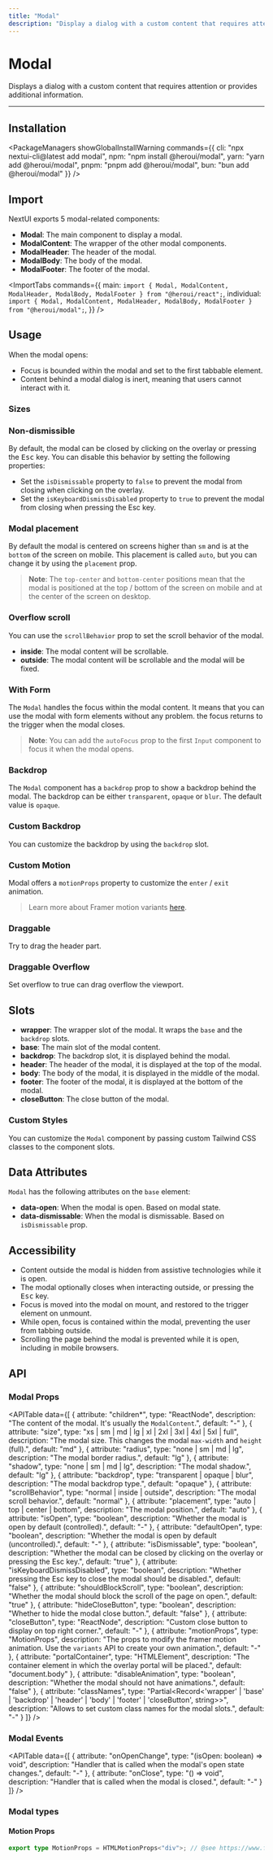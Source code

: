 ```yaml
---
title: "Modal"
description: "Display a dialog with a custom content that requires attention or provides additional information."
---
```



# Modal

Displays a dialog with a custom content that requires attention or provides additional information.

<ComponentLinks component="modal" reactAriaHook="useModal" />

---

<CarbonAd/>

## Installation

<PackageManagers
  showGlobalInstallWarning
  commands={{
    cli: "npx nextui-cli@latest add modal",
    npm: "npm install @heroui/modal",
    yarn: "yarn add @heroui/modal",
    pnpm: "pnpm add @heroui/modal",
    bun: "bun add @heroui/modal"
  }}
/>


## Import

NextUI exports 5 modal-related components:

- **Modal**: The main component to display a modal.
- **ModalContent**: The wrapper of the other modal components.
- **ModalHeader**: The header of the modal.
- **ModalBody**: The body of the modal.
- **ModalFooter**: The footer of the modal.

<ImportTabs
  commands={{
    main: `import {
    Modal,
    ModalContent,
    ModalHeader,
    ModalBody,
    ModalFooter
} from "@heroui/react";`,
    individual:
      `import {
    Modal,
    ModalContent,
    ModalHeader,
    ModalBody,
    ModalFooter
} from "@heroui/modal";`,
  }}
/>

## Usage

When the modal opens:

- Focus is bounded within the modal and set to the first tabbable element.
- Content behind a modal dialog is inert, meaning that users cannot interact with it.

<CodeDemo title="Usage" files={modalContent.usage} />

### Sizes

<CodeDemo title="Sizes" files={modalContent.sizes} />

### Non-dismissible

By default, the modal can be closed by clicking on the overlay or pressing the <Kbd>Esc</Kbd> key.
You can disable this behavior by setting the following properties:

- Set the `isDismissable` property to `false` to prevent the modal from closing when clicking on the overlay.
- Set the `isKeyboardDismissDisabled` property to `true` to prevent the modal from closing when pressing the Esc key.

<CodeDemo title="Non-dissmissible" files={modalContent.nonDismissable} />

### Modal placement

By default the modal is centered on screens higher than `sm` and is at the `bottom` of the screen on mobile. This placement is called `auto`, but
you can change it by using the `placement` prop.

<CodeDemo
  asIframe
  title="Modal placement"
  iframeInitialWidth={320}
  previewHeight="680px"
  iframeSrc="/examples/modal/placement"
  files={modalContent.placement}
/>

> **Note**: The `top-center` and `bottom-center` positions mean that the modal is positioned at the top / bottom of the screen
> on mobile and at the center of the screen on desktop.

### Overflow scroll

You can use the `scrollBehavior` prop to set the scroll behavior of the modal.

- **inside**: The modal content will be scrollable.
- **outside**: The modal content will be scrollable and the modal will be fixed.

<CodeDemo title="Overflow scroll" files={modalContent.overflow} />

### With Form

The `Modal` handles the focus within the modal content. It means that you can use the modal with
form elements without any problem. the focus returns to the trigger when the modal closes.

<CodeDemo title="With Form" files={modalContent.form} />

> **Note**: You can add the `autoFocus` prop to the first `Input` component to focus it when the modal opens.

### Backdrop

The `Modal` component has a `backdrop` prop to show a backdrop behind the modal. The backdrop can be
either `transparent`, `opaque` or `blur`. The default value is `opaque`.

<CodeDemo title="Backdrop" files={modalContent.backdrop} />

### Custom Backdrop

You can customize the backdrop by using the `backdrop` slot.

<CodeDemo title="Custom Backdrop" files={modalContent.customBackdrop} />

### Custom Motion

Modal offers a `motionProps` property to customize the `enter` / `exit` animation.

<CodeDemo title="Custom Motion" highlightedLines="14-31" files={modalContent.customMotion} />

> Learn more about Framer motion variants [here](https://www.framer.com/motion/animation/#variants).

### Draggable

Try to drag the header part.

<CodeDemo title="Draggable" files={modalContent.draggable} />

### Draggable Overflow

Set overflow to true can drag overflow the viewport.

<CodeDemo title="Draggable Overflow" files={modalContent.draggableOverflow} />

## Slots

- **wrapper**: The wrapper slot of the modal. It wraps the `base` and the `backdrop` slots.
- **base**: The main slot of the modal content.
- **backdrop**: The backdrop slot, it is displayed behind the modal.
- **header**: The header of the modal, it is displayed at the top of the modal.
- **body**: The body of the modal, it is displayed in the middle of the modal.
- **footer**: The footer of the modal, it is displayed at the bottom of the modal.
- **closeButton**: The close button of the modal.

### Custom Styles

You can customize the `Modal` component by passing custom Tailwind CSS classes to the component slots.

<CodeDemo title="Custom Styles" highlightedLines="15-20" files={modalContent.customStyles} />

<Spacer y={4} />

## Data Attributes

`Modal` has the following attributes on the `base` element:

- **data-open**:
  When the modal is open. Based on modal state.
- **data-dismissable**:
  When the modal is dismissable. Based on `isDismissable` prop.

<Spacer y={4} />

## Accessibility

- Content outside the modal is hidden from assistive technologies while it is open.
- The modal optionally closes when interacting outside, or pressing the <Kbd>Esc</Kbd> key.
- Focus is moved into the modal on mount, and restored to the trigger element on unmount.
- While open, focus is contained within the modal, preventing the user from tabbing outside.
- Scrolling the page behind the modal is prevented while it is open, including in mobile browsers.

<Spacer y={4} />

## API

### Modal Props

<APITable
  data={[
    {
      attribute: "children*",
      type: "ReactNode",
      description: "The content of the modal. It's usually the `ModalContent`.",
      default: "-"
    },
    {
      attribute: "size",
      type: "xs | sm | md | lg | xl | 2xl | 3xl | 4xl | 5xl | full",
      description: "The modal size. This changes the modal `max-width` and `height` (full).",
      default: "md"
    },
    {
      attribute: "radius",
      type: "none | sm | md | lg",
      description: "The modal border radius.",
      default: "lg"
    },
    {
      attribute: "shadow",
      type: "none | sm | md | lg",
      description: "The modal shadow.",
      default: "lg"
    },
    {
      attribute: "backdrop",
      type: "transparent | opaque | blur",
      description: "The modal backdrop type.",
      default: "opaque"
    },
    {
      attribute: "scrollBehavior",
      type: "normal | inside | outside",
      description: "The modal scroll behavior.",
      default: "normal"
    },
    {
      attribute: "placement",
      type: "auto | top | center | bottom",
      description: "The modal position.",
      default: "auto"
    },
    {
      attribute: "isOpen",
      type: "boolean",
      description: "Whether the modal is open by default (controlled).",
      default: "-"
    },
    {
      attribute: "defaultOpen",
      type: "boolean",
      description: "Whether the modal is open by default (uncontrolled).",
      default: "-"
    },
    {
      attribute: "isDismissable",
      type: "boolean",
      description: "Whether the modal can be closed by clicking on the overlay or pressing the Esc key.",
      default: "true"
    },
    {
      attribute: "isKeyboardDismissDisabled",
      type: "boolean",
      description: "Whether pressing the Esc key to close the modal should be disabled.",
      default: "false"
    },
    {
      attribute: "shouldBlockScroll",
      type: "boolean",
      description: "Whether the modal should block the scroll of the page on open.",
      default: "true"
    },
    {
      attribute: "hideCloseButton",
      type: "boolean",
      description: "Whether to hide the modal close button.",
      default: "false"
    },
    {
      attribute: "closeButton",
      type: "ReactNode",
      description: "Custom close button to display on top right corner.",
      default: "-"
    },
    {
      attribute: "motionProps",
      type: "MotionProps",
      description: "The props to modify the framer motion animation. Use the `variants` API to create your own animation.",
      default: "-"
    },
    {
      attribute: "portalContainer",
      type: "HTMLElement",
      description: "The container element in which the overlay portal will be placed.",
      default: "document.body"
    },
    {
      attribute: "disableAnimation",
      type: "boolean",
      description: "Whether the modal should not have animations.",
      default: "false"
    },
    {
      attribute: "classNames",
      type: "Partial<Record<'wrapper' | 'base' | 'backdrop' | 'header' | 'body' | 'footer' | 'closeButton', string>>",
      description: "Allows to set custom class names for the modal slots.",
      default: "-"
    }
  ]}
/>

### Modal Events

<APITable
  data={[
    {
      attribute: "onOpenChange",
      type: "(isOpen: boolean) => void",
      description: "Handler that is called when the modal's open state changes.",
      default: "-"
    },
    {
      attribute: "onClose",
      type: "() => void",
      description: "Handler that is called when the modal is closed.",
      default: "-"
    }
  ]}
/>

<Spacer y={4} />

### Modal types

#### Motion Props

```ts
export type MotionProps = HTMLMotionProps<"div">; // @see https://www.framer.com/motion/
```
